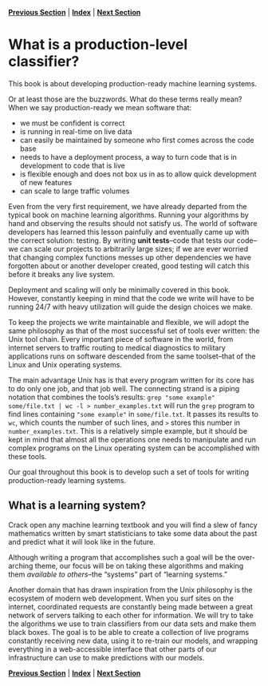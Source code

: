 **[Previous Section](../index.html)** | **[Index](../index.html)** | **[Next Section](setting_up_your_development_environment.html)**

What is a production-level classifier?
========================================================

This book is about developing production-ready machine learning systems. 

Or at least those are the buzzwords. What do these terms really mean? When we say production-ready
we mean software that:

- we must be confident is correct
- is running in real-time on live data
- can easily be maintained by someone who first comes across the code base
- needs to have a deployment process, a way to turn code that is in development to code that is live
- is flexible enough and does not box us in as to allow quick development of new features
- can scale to large traffic volumes

Even from the very first requirement, we have already departed from the typical book on machine learning
algorithms. Running your algorithms by hand and observing the results should not satisfy us. The world
of software developers has learned this lesson painfully and eventually came up with the correct solution:
testing. By writing **unit tests**--code that tests our code--we can scale our projects to arbitrarily large
sizes; if we are ever worried that changing complex functions messes up other dependencies we have
forgotten about or another developer created, good testing will catch this before it breaks any live system.

Deployment and scaling will only be minimally covered in this book. However, constantly keeping in mind
that the code we write will have to be running 24/7 with heavy utilization will guide the design
choices we make.

To keep the projects we write maintainable and flexible, we will adopt the same philosophy as that
of the most successful set of tools ever written: the Unix tool chain. Every important piece of software
in the world, from internet servers to traffic routing to medical diagnostics to military applications
runs on software descended from the same toolset--that of the Linux and Unix operating systems.

The main advantage Unix has is that every program written for its core has to do only one job,
and that job well. The connecting strand is a piping notation that combines the tools's results:
`grep "some example" some/file.txt | wc -l > number_examples.txt` will run the `grep` program to find
lines containing `"some example"` in `some/file.txt`. It passes its results to `wc`, which counts the
number of such lines, and `>` stores this number in `number_examples.txt`. This is a relatively simple example,
but it should be kept in mind that almost all the operations one needs to manipulate and run complex programs
on the Linux operating system can be accomplished with these tools.

Our goal throughout this book is to develop such a set of tools for writing production-ready learning systems.

What is a learning system?
------

Crack open any machine learning textbook and you will find a slew of fancy mathematics written by
smart statisticians to take some data about the past and predict what it will look like in the future.

Although writing a program that accomplishes such a goal will be the over-arching theme, our focus will
be on taking these algorithms and making them *available to others*--the "systems" part of 
"learning systems."

Another domain that has drawn inspiration from the Unix philosophy is the ecosystem of modern web development.
When you surf sites on the internet, coordinated requests are constantly being made between a great
network of servers talking to each other for information. We will try to take the algorithms we use
to train classifiers from our data sets and make them black boxes. The goal is to be able to create a
collection of live programs constantly receiving new data, using it to re-train our models, and wrapping 
everything in a web-accessible interface that other parts of our infrastructure can use to make predictions
with our models.

**[Previous Section](../index.html)** | **[Index](../index.html)** | **[Next Section](setting_up_your_development_environment.html)**